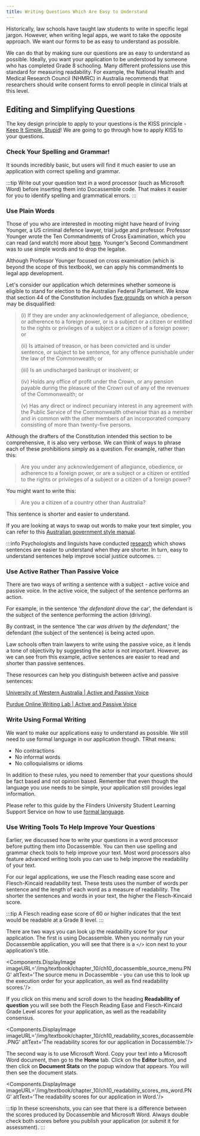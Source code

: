```yaml
---
title: Writing Questions Which Are Easy to Understand
---
```



Historically, law schools have taught law students to write in specific legal jargon. However, when writing legal apps, we want to take the opposite approach. We want our forms to be as easy to understand as possible. 

We can do that by making sure our questions are as easy to understand as possible. Ideally, you want your application to be understood by someone who has completed Grade 8 schooling. Many different professions use this standard for measuring readability. For example, the National Health and Medical Research Council (NHMRC) in Australia recommends that researchers should write consent forms to enroll people in clinical trials at this level.

## Editing and Simplifying Questions
The key design principle to apply to your questions is the KISS principle - [Keep It Simple, Stupid](https://www.interaction-design.org/literature/topics/keep-it-simple-stupid)! We are going to go through how to apply KISS to your questions.

### Check Your Spelling and Grammar!
It sounds incredibly basic, but users will find it much easier to use an application with correct spelling and grammar. 

:::tip
Write out your question text in a word processor (such as Microsoft Word) before inserting them into Docassemble code. That makes it easier for you to identify spelling and grammatical errors.
:::

### Use Plain Words
Those of you who are interested in mooting might have heard of Irving Younger, a US criminal defence lawyer, trial judge and professor. Professor Younger wrote the Ten Commandments of Cross Examination, which you can read (and watch) more about [here](https://www.advocacy.com.au/10-commandments-2.html). Younger's Second Commandment was to use simple words and to drop the legalse. 

Although Professor Younger focused on cross examination (which is beyond the scope of this textbook), we can apply his commandments to legal app development. 

Let's consider our application which determines whether someone is eligible to stand for election to the Australian Federal Parliament. We know that section 44 of the Constitution includes [five grounds](https://www8.austlii.edu.au/cgi-bin/viewdoc/au/legis/cth/consol_act/coaca430/s44.html) on which a person may be disqualified:

> (i) If they are under any acknowledgement of allegiance, obedience, or adherence to a foreign power, or is a subject or a citizen or entitled to the rights or privileges of a subject or a citizen of a foreign power; or
>
> (ii) Is attained of treason, or has been convicted and is under sentence, or subject to be sentence, for any offence punishable under the law of the Commonwealth; or
>
> (iii) Is an undischarged bankrupt or insolvent; or
>
> (iv) Holds any office of profit under the Crown, or any pension payable during the pleasure of the Crown out of any of the revenues of the Commonwealth; or
>
> (v) Has any direct or indirect pecuniary interest in any agreement with the Public Service of the Commonwealth otherwise than  as a member and in common with the other members of an incorporated company consisting of more than twenty-five persons.

Although the drafters of the Constitution intended this section to be comprehensive, it is also very verbose. We can think of ways to phrase each of these prohibitions simply as a question. For example, rather than this:

> Are you under any acknowledgement of allegiance, obedience, or adherence to a foreign power, or are a subject or a citizen or entitled to the rights or privileges of a subject or a citizen of a foreign power?

You might want to write this:

> Are you a citizen of a country other than Australia?

This sentence is shorter and easier to understand. 

If you are looking at ways to swap out words to make your text simpler, you can refer to this [Australian government style manual](https://www.stylemanual.gov.au/writing-and-designing-content/clear-language-and-writing-style/plain-language-and-word-choice).

:::info
Psychologists and linguists have conducted [research](https://journals.plos.org/plosone/article?id=10.1371/journal.pone.0282146) which shows sentences are easier to understand when they are shorter. In turn, easy to understand sentences help improve social justice outcomes.
:::

### Use Active Rather Than Passive Voice
There are two ways of writing a sentence with a subject - active voice and passive voice. In the active voice, the subject of the sentence performs an action. 

For example, in the sentence '*the defendant* *drove* the car', the defendant is the subject of the sentence performing the action (driving). 

By contrast, in the sentence 'the car *was driven* by *the defendant*,' the defendant (the subject of the sentence) is being acted upon.  

Law schools often train lawyers to write using the passive voice, as it lends a tone of objectivity by suggesting the actor is not important. However, as we can see from this example, active sentences are easier to read and shorter than passive sentences.

These resources can help you distinguish between active and passive sentences:

[University of Western Australia | Active and Passive Voice](https://www.uwa.edu.au/students/-/media/Project/UWA/UWA/Students/Docs/STUDYSmarter/GE4-Active-and-passive-voice.pdf)

[Purdue Online Writing Lab | Active and Passive Voice](https://owl.purdue.edu/owl/general_writing/academic_writing/active_and_passive_voice/index.html)

### Write Using Formal Writing
We want to make our applications easy to understand as possible. We still need to use formal language in our application though. TRhat means:

* No contractions
* No informal words
* No colloquialisms or idioms

In addition to these rules, you need to remember that your questions should be fact based and not opinion based. Remember that even though the language you use needs to be simple, your application still provides legal information.

Please refer to this guide by the Flinders University Student Learning Support Service on how to use [formal language](https://students.flinders.edu.au/content/dam/student/slss/english-language/formal-and-informal-language.pdf).

### Use Writing Tools To Help Improve Your Questions
Earlier, we discussed how to write your questions in a word processor before putting them into Docassemble. You can then use spelling and grammar check tools to help improve your text. Most word processors also feature advanced writing tools you can use to help improve the readability of your text.

For our legal applications, we use the Flesch reading ease score and Flesch-Kincaid readability test. These tests uses the number of words per sentence and the length of each word as a measure of readability. The shorter the sentences and words in your text, the higher the Flesch-Kincaid score. 

:::tip
A Flesch reading ease score of 60 or higher indicates that the text would be readable at a Grade 8 level.
:::

There are two ways you can look up the readability score for your application. The first is using Docassemble. When you normally run your Docassemble application, you will see that there is a `</>` icon next to your application's title.

<Components.DisplayImage imageURL='/img/textbook/chapter_10/ch10_docassemble_source_menu.PNG' altText='The source menu in Docassemble - you can use this to look up the execution order for your application, as well as find readability scores.'/>

If you click on this menu and scroll down to the heading **Readability of question** you will see both the Flesch Reading Ease and Flesch-Kincaid Grade Level scores for your application, as well as the readability consensus.

<Components.DisplayImage imageURL='/img/textbook/chapter_10/ch10_readability_scores_docassemble.PNG' altText='The readability scores for our application in Docassemble.'/>

The second way is to use Microsoft Word. Copy your text into a Microsoft Word document, then go to the **Home** tab. Click on the **Editor** button, and then click on **Document Stats** on the popup window that appears. You will then see the document stats.

<Components.DisplayImage imageURL='/img/textbook/chapter_10/ch10_readability_scores_ms_word.PNG' altText='The readability scores for our application in Word.'/>

:::tip
In these screenshots, you can see that there is a difference between the scores produced by Docassemble and Microsoft Word. Always double check both scores before you publish your application (or submit it for assessment).
:::